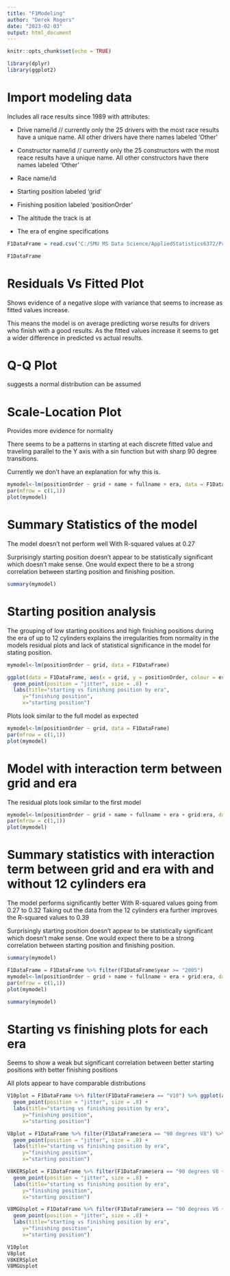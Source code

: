 ```yaml
---
title: "F1Modeling"
author: "Derek Rogers"
date: "2023-02-03"
output: html_document
---
```


```r
knitr::opts_chunk$set(echo = TRUE)
```

```r
library(dplyr)
library(ggplot2)
```

# Import modeling data

Includes all race results since 1989 with attributes:

  - Drive name/id   // currently only the 25 drivers with the most race results have a unique name. All other drivers have there names labeled 'Other'
  
  - Constructor name/id   // currently only the 25 constructors with the most reace results have a unique name. All other constructors have there names labeled 'Other' 
  
  - Race name/id
  
  - Starting position labeled 'grid'
  
  - Finishing position labeled 'positionOrder'
  
  - The altitude the track is at
  
  - The era of engine specifications

```r
F1DataFrame = read.csv("C:/SMU MS Data Science/AppliedStatistics6372/Project1/F1ParametricModeling/ModelingData/F1ModelingCustomCategoricalVariables.csv")

F1DataFrame
```

# Residuals Vs Fitted Plot 

Shows evidence of a negative slope with variance that seems to increase as fitted values increase. 

This means the model is on average predicting worse results for drivers who finish with a good results. As the fitted values increase it seems to get a wider difference in predicted vs actual results.

# Q-Q Plot

 suggests a normal distribution can be assumed
 
# Scale-Location Plot

 Provides more evidence for normality
 
 There seems to be a patterns in starting at each discrete fitted value and traveling parallel to the Y axis with a sin function but with sharp 90 degree transitions.
 
 Currently we don't have an explanation for why this is.

```r
mymodel<-lm(positionOrder ~ grid + name + fullname + era, data = F1DataFrame)
par(mfrow = c(1,1))
plot(mymodel)
```

# Summary Statistics of the model

The model doesn't not perform well With R-squared values at 0.27

Surprisingly starting position doesn't appear to be statistically significant which doesn't make sense. One would expect there to be a strong correlation between starting position and finishing position.

```r
summary(mymodel)
```

# Starting position analysis

The grouping of low starting positions and high finishing positions during the era of up to 12 cylinders explains the irregularities from normality in the models residual plots and lack of statistical significance in the model for stating position.

```r
mymodel<-lm(positionOrder ~ grid, data = F1DataFrame)

ggplot(data = F1DataFrame, aes(x = grid, y = positionOrder, colour = era)) + 
  geom_point(position = "jitter", size = .8) +
  labs(title="starting vs finishing position by era", 
     y="finishing position", 
     x="starting position")
```

Plots look similar to the full model as expected

```r
mymodel<-lm(positionOrder ~ grid, data = F1DataFrame)
par(mfrow = c(1,1))
plot(mymodel)
```

# Model with interaction term between grid and era

The residual plots look similar to the first model

```r
mymodel<-lm(positionOrder ~ grid + name + fullname + era + grid:era, data = F1DataFrame)
par(mfrow = c(1,1))
plot(mymodel)
```

# Summary statistics with interaction term between grid and era with and without 12 cylinders era

The model performs significantly better With R-squared values going from 0.27 to 0.32
Taking out the data from the 12 cylinders era further improves the R-squared values to 0.39

Surprisingly starting position doesn't appear to be statistically significant which doesn't make sense. One would expect there to be a strong correlation between starting position and finishing position.

```r
summary(mymodel)
```

```r
F1DataFrame = F1DataFrame %>% filter(F1DataFrame$year >= "2005")
mymodel<-lm(positionOrder ~ grid + name + fullname + era + grid:era, data = F1DataFrame)
par(mfrow = c(1,1))
plot(mymodel)
```

```r
summary(mymodel)
```

# Starting vs finishing plots for each era

Seems to show a weak but significant correlation between better starting positions with better finishing positions

All plots appear to have comparable distributions

```r
V10plot = F1DataFrame %>% filter(F1DataFrame$era == "V10") %>% ggplot(aes(x = grid, y = positionOrder, colour = era)) + 
  geom_point(position = "jitter", size = .8) +
  labs(title="starting vs finishing position by era", 
     y="finishing position", 
     x="starting position")

V8plot = F1DataFrame %>% filter(F1DataFrame$era == "90 degrees V8") %>% ggplot(aes(x = grid, y = positionOrder, colour = era)) + 
  geom_point(position = "jitter", size = .8) +
  labs(title="starting vs finishing position by era", 
     y="finishing position", 
     x="starting position")

V8KERSplot = F1DataFrame %>% filter(F1DataFrame$era == "90 degrees V8 + KERS") %>% ggplot(aes(x = grid, y = positionOrder, colour = era)) + 
  geom_point(position = "jitter", size = .8) +
  labs(title="starting vs finishing position by era", 
     y="finishing position", 
     x="starting position")

V8MGUsplot = F1DataFrame %>% filter(F1DataFrame$era == "90 degrees V6 + MGUs") %>% ggplot(aes(x = grid, y = positionOrder, colour = era)) + 
  geom_point(position = "jitter", size = .8) +
  labs(title="starting vs finishing position by era", 
     y="finishing position", 
     x="starting position")

V10plot
V8plot
V8KERSplot
V8MGUsplot
```